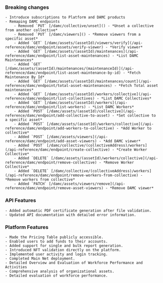 <Accordion title="August 2024" defaultOpen>

  ### Breaking changes
    - Introduce subscriptions to Platform and DAMC products
    - Remaping DAMC endpoints
        - Removed `PUT` [/damc/collective/unset]() - *Unset a collective from another collective*
        - Removed `PUT` [/damc/viewers]() - *Remove viewers from a specific asset*
        - Added `GET` [/damc/assets/(assetId)/viewers/verify](/api-reference/damc/endpoint/assets/verify-viewer) - *Verify viewer*
        - Added `GET` [/damc/assets/(assetId)/maintenances](/api-reference/damc/endpoint/list-asset-maintenances) - *List DAMC Maintenances*
        - Added `GET` [/damc/assets/(assetId)/maintenances/(maintenanceId)](/api-reference/damc/endpoint/list-asset-maintenance-by-id) - *Fetch Maintenance By Id*
        - Added `GET` [/damc/assets/(assetId)/maintenances/count](/api-reference/damc/endpoint/total-asset-maintenances) - *Fetch Total asset maintenances*
        - Added `GET` [/damc/assets/(assetId)/workers/collective](/api-reference/damc/endpoint/list-collectives) - *List DAMC Collectives*
        - Added `GET` [/damc/assets/(assetId)/workers](/api-reference/damc/endpoint/list-workers) - *List DAMC Workers*
        - Added `POST` [/damc/assets/(assetId)/collective](/api-reference/damc/endpoint/add-collective-to-asset) - *Set collective to a specific asset*
        - Added `POST` [/damc/assets/(assetId)/workers/collective](/api-reference/damc/endpoint/add-workers-to-collective) - *Add Worker to collective*
        - Added `POST` [/damc/assets/viewers](/api-reference/damc/endpoint/add-asset-viewers) - *Add DAMC viewer*
        - Added `POST` [/damc/collective/(collectiveAddress)/workers](/api-reference/damc/endpoint/create-collective) - *Create Worker Collective*
        - Added `DELETE` [/damc/assets/(assetId)/workers/collective](/api-reference/damc/endpoint/remove-collective) - *Remove Worker Collective*
        - Added `DELETE` [/damc/collective/(collectiveAddress)/workers](/api-reference/damc/endpoint/remove-workers-from-collective) - *Remove workers from collective*
        - Added `PATCH` [/damc/assets/viewers/remove](/api-reference/damc/endpoint/remove-asset-viewers) - *Remove DAMC viewer*
        
  ### API Features
    - Added automatic PDF certificate generation after file validation.
    - Updated API documentation with detailed error information.
  ### Platform Features
    - Made the Pricing Table publicly accessible.
    - Enabled users to add funds to their accounts.
    - Added support for single and bulk report generation.
    - Introduced NFT validation directly on the platform.
    - Implemented user activity and login tracking.
    - Completed Main Net deployment.
    - Detailed Overview and Evaluation of Workforce Performance and Activities
    - Comprehensive analysis of organizational assets.
    - Detailed evaluation of workforce performance.

</Accordion>
